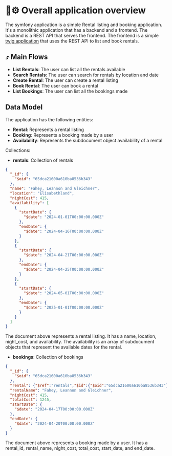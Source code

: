 # 🏨⚙️ Overall application overview

The symfony application is a simple Rental listing and booking application. It's a monolithic application that has a backend and a frontend. The backend is a REST API that serves the frontend. The frontend is a simple [twig application](https://twig.symfony.com/) that uses the REST API to list and book rentals.

## ⤴ Main Flows 

- **List Rentals**: The user can list all the rentals available
- **Search Rentals**: The user can search for rentals by location and date
- **Create Rental**: The user can create a rental listing
- **Book Rental**: The user can book a rental
- **List Bookings**: The user can list all the bookings made

## Data Model

The application has the following entities:
- **Rental**: Represents a rental listing
- **Booking**: Represents a booking made by a user
- **Availability**: Represents the subdocument object availability of a rental

Collections:
- **rentals**: Collection of rentals
```json
{
  "_id": {
    "$oid": "65dca21600a610ba8536b343"
  },
  "name": "Fahey, Leannon and Gleichner",
  "location": "Elisabethland",
  "nightCost": 415,
  "availability": [
    {
      "startDate": {
        "$date": "2024-01-01T00:00:00.000Z"
      },
      "endDate": {
        "$date": "2024-04-16T00:00:00.000Z"
      }
    },
    {
      "startDate": {
        "$date": "2024-04-21T00:00:00.000Z"
      },
      "endDate": {
        "$date": "2024-04-25T00:00:00.000Z"
      }
    },
    {
      "startDate": {
        "$date": "2024-05-01T00:00:00.000Z"
      },
      "endDate": {
        "$date": "2025-01-01T00:00:00.000Z"
      }
    }
  ]
}
```
The document above represents a rental listing. It has a name, location, night_cost, and availability. The availability is an array of subdocument objects that represent the available dates for the rental.

- **bookings**: Collection of bookings
```json
{
  "_id": {
    "$oid": "65dca21600a610ba8536b343"
  },
  "rental": {"$ref":"rentals","$id":{"$oid":"65dca21600a610ba8536b343"}},
  "rentalName": "Fahey, Leannon and Gleichner",
  "nightCost": 415,
  "totalCost": 1245,
  "startDate": {
    "$date": "2024-04-17T00:00:00.000Z"
  },
  "endDate": {
    "$date": "2024-04-20T00:00:00.000Z"
  }
}
```
The document above represents a booking made by a user. It has a rental_id, rental_name, night_cost, total_cost, start_date, and end_date.
